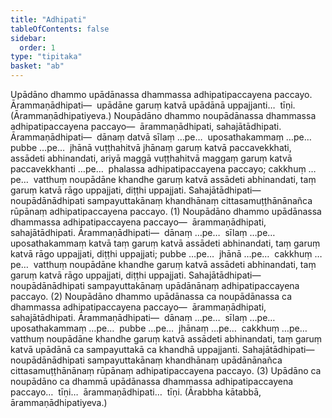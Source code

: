 ```yaml
---
title: "Adhipati"
tableOfContents: false
sidebar:
  order: 1
type: "tipitaka"
basket: "ab"
---
```



<DynamicBreadcrumb />

<Division number="21">

<Paragraph number="3579">
Upādāno dhammo upādānassa dhammassa adhipatipaccayena paccayo. <Emphasis>Ārammaṇādhipati</Emphasis>—  upādāne garuṃ katvā upādānā uppajjanti…  tīṇi. (Ārammaṇādhipatiyeva.)
</Paragraph>

</Division>
<Division number="22">

<Paragraph number="3580">
Noupādāno dhammo noupādānassa dhammassa adhipatipaccayena paccayo—  ārammaṇādhipati, sahajātādhipati. <Emphasis>Ārammaṇādhipati</Emphasis>—  dānaṃ datvā sīlaṃ …pe…  uposathakammaṃ …pe…  pubbe …pe…  jhānā vuṭṭhahitvā jhānaṃ garuṃ katvā paccavekkhati, assādeti abhinandati, ariyā maggā vuṭṭhahitvā maggaṃ garuṃ katvā paccavekkhanti …pe…  phalassa adhipatipaccayena paccayo; cakkhuṃ …pe…  vatthuṃ noupādāne khandhe garuṃ katvā assādeti abhinandati, taṃ garuṃ katvā rāgo uppajjati, diṭṭhi uppajjati. <Emphasis>Sahajātādhipati</Emphasis>—  noupādānādhipati sampayuttakānaṃ khandhānaṃ cittasamuṭṭhānānañca rūpānaṃ adhipatipaccayena paccayo. (1)
</Paragraph>

<Paragraph number="3581">
Noupādāno dhammo upādānassa dhammassa adhipatipaccayena paccayo—  ārammaṇādhipati, sahajātādhipati. <Emphasis>Ārammaṇādhipati</Emphasis>—  dānaṃ …pe…  sīlaṃ …pe…  uposathakammaṃ katvā taṃ garuṃ katvā assādeti abhinandati, taṃ garuṃ katvā rāgo uppajjati, diṭṭhi uppajjati; pubbe …pe…  jhānā …pe…  cakkhuṃ …pe…  vatthuṃ noupādāne khandhe garuṃ katvā assādeti abhinandati, taṃ garuṃ katvā rāgo uppajjati, diṭṭhi uppajjati. <Emphasis>Sahajātādhipati</Emphasis>—  noupādānādhipati sampayuttakānaṃ upādānānaṃ adhipatipaccayena paccayo. (2)
</Paragraph>

<Paragraph number="3582">
Noupādāno dhammo upādānassa ca noupādānassa ca dhammassa adhipatipaccayena paccayo—  ārammaṇādhipati, sahajātādhipati. <Emphasis>Ārammaṇādhipati</Emphasis>—  dānaṃ …pe…  sīlaṃ …pe…  uposathakammaṃ …pe…  pubbe …pe…  jhānaṃ …pe…  cakkhuṃ …pe…  vatthuṃ noupādāne khandhe garuṃ katvā assādeti abhinandati, taṃ garuṃ katvā upādānā ca sampayuttakā ca khandhā uppajjanti. <Emphasis>Sahajātādhipati</Emphasis>—  noupādānādhipati sampayuttakānaṃ khandhānaṃ upādānānañca cittasamuṭṭhānānaṃ rūpānaṃ adhipatipaccayena paccayo. (3)
</Paragraph>

<Paragraph number="3583">
Upādāno ca noupādāno ca dhammā upādānassa dhammassa adhipatipaccayena paccayo…  tīṇi…  ārammaṇādhipati…  tīṇi. (Ārabbha kātabbā, ārammaṇādhipatiyeva.)
</Paragraph>
</Division>